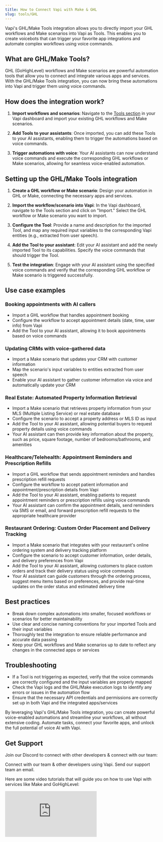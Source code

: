 ```yaml
---
title: How to Connect Vapi with Make & GHL
slug: tools/GHL
---
```



Vapi's GHL/Make Tools integration allows you to directly import your GHL workflows and Make scenarios into Vapi as Tools. This enables you to create voicebots that can trigger your favorite app integrations and automate complex workflows using voice commands.

## What are GHL/Make Tools?

GHL (GoHighLevel) workflows and Make scenarios are powerful automation tools that allow you to connect and integrate various apps and services. With the GHL/Make Tools integration, you can now bring these automations into Vapi and trigger them using voice commands.

## How does the integration work?

1. **Import workflows and scenarios**: Navigate to the [Tools section](https://dashboard.vapi.ai/tools) in your Vapi dashboard and import your existing GHL workflows and Make scenarios.

2. **Add Tools to your assistants**: Once imported, you can add these Tools to your AI assistants, enabling them to trigger the automations based on voice commands.

3. **Trigger automations with voice**: Your AI assistants can now understand voice commands and execute the corresponding GHL workflows or Make scenarios, allowing for seamless voice-enabled automation.

## Setting up the GHL/Make Tools integration

1. **Create a GHL workflow or Make scenario**: Design your automation in GHL or Make, connecting the necessary apps and services.

2. **Import the workflow/scenario into Vapi**: In the Vapi dashboard, navigate to the Tools section and click on "Import." Select the GHL workflow or Make scenario you want to import.

3. **Configure the Tool**: Provide a name and description for the imported Tool, and map any required input variables to the corresponding Vapi entities (e.g., extracted from user speech).

4. **Add the Tool to your assistant**: Edit your AI assistant and add the newly imported Tool to its capabilities. Specify the voice commands that should trigger the Tool.

5. **Test the integration**: Engage with your AI assistant using the specified voice commands and verify that the corresponding GHL workflow or Make scenario is triggered successfully.

## Use case examples

### Booking appointments with AI callers

- Import a GHL workflow that handles appointment booking
- Configure the workflow to accept appointment details (date, time, user info) from Vapi
- Add the Tool to your AI assistant, allowing it to book appointments based on voice commands

### Updating CRMs with voice-gathered data

- Import a Make scenario that updates your CRM with customer information
- Map the scenario's input variables to entities extracted from user speech
- Enable your AI assistant to gather customer information via voice and automatically update your CRM

### Real Estate: Automated Property Information Retrieval

- Import a Make scenario that retrieves property information from your MLS (Multiple Listing Service) or real estate database
- Configure the scenario to accept a property address or MLS ID as input
- Add the Tool to your AI assistant, allowing potential buyers to request property details using voice commands
- Your AI assistant can then provide key information about the property, such as price, square footage, number of bedrooms/bathrooms, and amenities

### Healthcare/Telehealth: Appointment Reminders and Prescription Refills

- Import a GHL workflow that sends appointment reminders and handles prescription refill requests
- Configure the workflow to accept patient information and appointment/prescription details from Vapi
- Add the Tool to your AI assistant, enabling patients to request appointment reminders or prescription refills using voice commands
- Your AI assistant can confirm the appointment details, send reminders via SMS or email, and forward prescription refill requests to the appropriate healthcare provider

### Restaurant Ordering: Custom Order Placement and Delivery Tracking

- Import a Make scenario that integrates with your restaurant's online ordering system and delivery tracking platform
- Configure the scenario to accept customer information, order details, and delivery preferences from Vapi
- Add the Tool to your AI assistant, allowing customers to place custom orders and track their delivery status using voice commands
- Your AI assistant can guide customers through the ordering process, suggest menu items based on preferences, and provide real-time updates on the order status and estimated delivery time

## Best practices

- Break down complex automations into smaller, focused workflows or scenarios for better maintainability
- Use clear and concise naming conventions for your imported Tools and their input variables
- Thoroughly test the integration to ensure reliable performance and accurate data passing
- Keep your GHL workflows and Make scenarios up to date to reflect any changes in the connected apps or services

## Troubleshooting

- If a Tool is not triggering as expected, verify that the voice commands are correctly configured and the input variables are properly mapped
- Check the Vapi logs and the GHL/Make execution logs to identify any errors or issues in the automation flow
- Ensure that the necessary API credentials and permissions are correctly set up in both Vapi and the integrated apps/services

By leveraging Vapi's GHL/Make Tools integration, you can create powerful voice-enabled automations and streamline your workflows, all without extensive coding. Automate tasks, connect your favorite apps, and unlock the full potential of voice AI with Vapi.

## Get Support

Join our Discord to connect with other developers & connect with our team:

<CardGroup cols={2}>
  <Card
    title="Join Our Discord"
    icon="fa-brands fa-discord"
    iconType="solid"
    color="#5A65EA"
    href="https://discord.gg/pUFNcf2WmH"
  >
    Connect with our team & other developers using Vapi.
  </Card>
  <Card
    title="Email Support"
    icon="mailbox"
    iconType="solid"
    color="#7a7f85"
    href="mailto:support@vapi.ai"
  >
    Send our support team an email.
  </Card>
</CardGroup>

Here are some video tutorials that will guide you on how to use Vapi with services like Make and GoHighLevel:

<div class="video-grid">
  <iframe
    src="https://www.youtube.com/embed/PVP1P2nak4M?si=vGGAMZVI3Fzzik9X"
    title="YouTube video player"
    frameborder="0"
    allow="accelerometer; autoplay; clipboard-write; encrypted-media; gyroscope; picture-in-picture; web-share"
    referrerpolicy="strict-origin-when-cross-origin"
    allowfullscreen
  />
  <iframe
    src="https://www.youtube.com/embed/3LSXJECXpkc?si=hhWsXZeFYC6wM-cq"
    title="YouTube video player"
    frameborder="0"
    allow="accelerometer; autoplay; clipboard-write; encrypted-media; gyroscope; picture-in-picture; web-share"
    referrerpolicy="strict-origin-when-cross-origin"
    allowfullscreen
  />
  <iframe
    src="https://www.loom.com/embed/026d1c1a2cc64e479044619842ce8bd1?sid=c5934ff7-2f58-4cf3-952a-140938079ca0"
    title="GoHighLevel Loom Video"
    frameborder="0"
    allow="accelerometer; autoplay; clipboard-write; encrypted-media; gyroscope; picture-in-picture; web-share"
    referrerpolicy="strict-origin-when-cross-origin"
    allowfullscreen
  />
  <iframe
    src="https://www.loom.com/embed/210579f412bd47de8964683b2f28c3ec?sid=1f289c56-d4bc-4923-85bb-6cbc0fe55361"
    title="GoHighLevel Bulk call Loom Video"
    frameborder="0"
    allow="accelerometer; autoplay; clipboard-write; encrypted-media; gyroscope; picture-in-picture; web-share"
    referrerpolicy="strict-origin-when-cross-origin"
    allowfullscreen
  />
  <iframe
    src="https://www.youtube.com/embed/KwQmJbIOov4?si=x5ep0ziyIM5ueuvG"
    title="GoHighLevel Bulk call Loom Video"
    frameborder="0"
    allow="accelerometer; autoplay; clipboard-write; encrypted-media; gyroscope; picture-in-picture; web-share"
    referrerpolicy="strict-origin-when-cross-origin"
    allowfullscreen
  />
</div>
